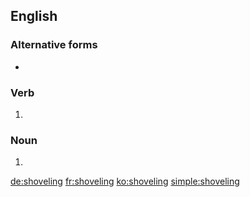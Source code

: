 ==English==

===Alternative forms===
* {{l|en|shovelling}} {{qualifier|British}}

===Verb===
{{head|en|present participle}}

# {{context|American spelling|lang=en}} {{present participle of|shovel|lang=en|nocat=1}}

===Noun===
{{en-noun}}

# {{alternative form of|shovelling|lang=en}}

[[de:shoveling]]
[[fr:shoveling]]
[[ko:shoveling]]
[[simple:shoveling]]